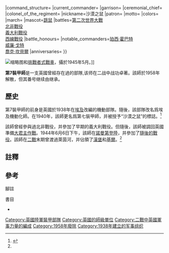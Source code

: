 {{Infobox military unit
|unit_name= 第7裝甲師
|image=[[File:7th_armoured_division_insignia_1944_3000px.png|100px]]
|caption=第7裝甲師的標誌（1940年以後）
|dates=1938–1958
|country={{UK}}
|allegiance=
|branch={{flagicon image|Flag of the British Army (1938-present).svg}} [[英國陸軍|英國陸軍]]
|type=裝甲師
|role=
|size=第二次世界大戰時: 14,964人<ref>Joslen, p. 129</ref>{{#tag:ref|這是該師成立的時候的數據|group=註}}
|command_structure=
|current_commander=
|garrison=
|ceremonial_chief=
|colonel_of_the_regiment=
|nickname=沙漠之鼠
|patron=
|motto=
|colors=
|march=
|mascot=[[跳鼠|跳鼠]]
|battles=[[第二次世界大戰|第二次世界大戰]]<br/>[[北非戰役|北非戰役]]<br/>[[義大利戰役|義大利戰役]]<br/>[[西線戰役|西線戰役]]
|battle_honours=
|notable_commanders=[[珀西·霍巴特|珀西·霍巴特]]<br/>[[威廉·戈特|威廉·戈特]]<br/>[[喬克·坎貝爾_(VC)|喬克·坎貝爾]]
|anniversaries=
}}

[[File:Cromwell_and_Challenger_tanks_Hamburg_May_1945_IWM_BU_5411.jpg|缩略图]]和[[挑戰者坦克|挑戰者式戰車]]，攝於1945年5月。]]

'''第7裝甲師'''是一支英國曾經存在過的部隊,该师在二战中战功卓著。該師於1958年解散，但其番号继续由{{link-en|第7装甲旅|7th Armoured Brigade (United Kingdom)}}继承。

==歷史==
第7裝甲師的前身是英國於1938年在[[埃及|埃及]]改編的機動部隊。隨後，該部隊改名爲埃及機動化師。在1940年，該師更名爲第七裝甲師，并被授予“沙漠之鼠”的標誌。<ref name=R22> {{Cite book | author =David Porter著 卡米柚子譯| title = 鋼鐵雄獅 西線盟軍坦克| location = TW| publisher = 楓書坊 | date =  |pages = p179| ISBN =978-986-6326-28-8 | language = zh-hant }} </ref>

該師曾經參與過北非戰役，并參加了早期的義大利戰役。但隨後，該師被調回英國準備[[大君主作戰|大君主作戰]]。1944年6月6日下午，該師在[[諾曼第登陸|諾曼第登陸]]，并參加了[[西線戰役|隨後的戰役]]。該師在[[二戰|二戰]]末期曾渡過萊茵河，并佔領了[[漢堡|漢堡]]和[[基爾|基爾]]。<ref name=R22/>

==註釋==
{{reflist|group=註}}

==參考==
;腳註
{{reflist}}

;書目
*{{cite book 
| last       = Joslen
| first      = Lt-Col H.F.
| authorlink = 
| year       = 2003
| origyear   = 1st. pub. [[HMSO|HMSO]]:1960
| edition    =
| title      = Orders of Battle: Second World War, 1939–1945
| location   = Uckfield
| publisher  = Naval and Military Press
| isbn       = 9781843424741
| page       = {{{page|}}}
| pages      = {{{pages|}}}
| oclc       = 65152579
| ref        = {{{ref|harv}}}
}}

[[Category:英國陸軍裝甲部隊|Category:英國陸軍裝甲部隊]]
[[Category:英國的師級單位|Category:英國的師級單位]]
[[Category:二戰中英國軍事力量的編成|Category:二戰中英國軍事力量的編成]]
[[Category:1958年廢除|Category:1958年廢除]]
[[Category:1938年建立的军事组织|Category:1938年建立的军事组织]]